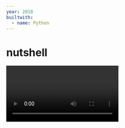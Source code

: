```yaml
---
year: 2018
builtwith:
  - name: Python
---
```


# nutshell

<Video n={0} float="left" marginRight="1em" />

There's a community of enthusiasts, mostly over at [Conwaylife](https://conwaylife.com/forums), that use programs
like [Golly](https://golly.sourceforge.net) to explore *cellular automata:* simulations that put cells on a grid and
make them interact with neighboring cells according to specific rules.

That's all there is to it, really, but the appeal is that even simple rules can give rise to hosts of crazy-complex
interactions. The most-famous cellular automaton in this respect is Conway's Game of Life, devised by mathematician
John Conway (RIP 2020) in the 1960s.

Conway's Game of Life is awesome, and you can [look it up](https://en.wikipedia.org/wiki/Conway's_Game_of_Life)
to find out more about how it works and why people like it. But it's not even the only CA there is!
So Golly, the software from earlier, actually lets you explore all sorts of different CA
with a sort of built-in programming language: you can feed it a bunch of rules like "if a blue cell is
surrounded by three yellow neighbors, it transitions into a yellow cell", which translates into a whole
cellular-automaton system of your own definition. And it's a comprehensive, complete language, so it lets you
describe any CA that Golly could possibly simulate... but it's pretty primitive. Just way lower-level than is
helpful sometimes, and it loves making you repeat yourself.

<Video n={1} float="right" marginLeft="1em" />

Personally, I had the idea one day to implement [Brainfuck](https://esolangs.org/wiki/Brainfuck) as a cellular automaton.
But doing it in Golly's CA language would have me writing about a thousand lines of code by hand, most of them redundant...
and, boy, does that not sound like a fun time! [So I wrote over three thousand lines of code instead.](https://xkcd.com/1319/)

Long story short, it worked well enough, and over to the right is the very first rule I ever compiled with Nutshell: the
[Biham–Middleton–Levine traffic model](https://en.wikipedia.org/wiki/Biham%E2%80%93Middleton%E2%80%93Levine_traffic_model)...
which I don't have any practical use for, but it's easy to model and it looks pretty cool. And then, after a good 4 months of
stop-and-start work, I managed to finish my Brainfuck rule! There it is at the very top of this page, running the following
program that outputs the text `Hello, world!`:

```brainfuck
++++++++
[
  >++++
  [
    >++>+++>+++>+<<<<-
  ]
  >+>+>->>+
  [
    <
  ]
  <-
]
>>.>---.+++++++..+++.>>.<-.<.+++.------.--------.>>+.>++.
```
